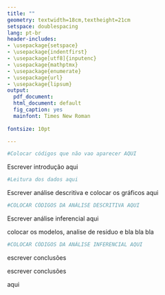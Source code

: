 ```yaml
---
title: ""
geometry: textwidth=18cm,textheight=21cm
setspace: doublespacing
lang: pt-br
header-includes:
- \usepackage{setspace}
- \usepackage{indentfirst}
- \usepackage[utf8]{inputenc}
- \usepackage{mathptmx}
- \usepackage{enumerate}
- \usepackage{url} 
- \usepackage{lipsum}
output:
  pdf_document:
  html_document: default
  fig_caption: yes
  mainfont: Times New Roman
  
fontsize: 10pt

---
```


\begin{titlepage}
\begin{center}
\thispagestyle{empty}
\begin{figure}[!htb]
\begin{center}
\begin{minipage}[b]{0.5\linewidth}
\begin{center}
\includegraphics[width=100pt,height=150pt]{logo/logoimeccunicamp.png}
\end{center}
\end{minipage}
\begin{minipage}[b]{0.7\linewidth}
\begin{center}
\vspace*{1cm}
 {\large \bf Universidade Estadual de Campinas\\[5pt]
Instituto de Matemática, Estatística e Computação Cientifica\\[3pt]
Departamento de Estatística}
\end{center}
\end{minipage}
\end{center}
\end{figure}
\vspace*{\stretch{1}}
\begin{center}
\vspace*{5cm}
{\huge \bf Relatório - Parte II \\[7pt]
Trabalho Final de ME613}
\end{center}
\vspace*{\stretch{1}}
\begin{center}
\vspace*{4cm}
{\Large \bf Eliane Ramos de Siqueira  RA:155233 \\
Guilherme Pazian  RA:160323 \\
Henrique Capatto  RA:146406 \\
Murilo Salgado Razoli  RA:150987 \break
}\\[3pt]
{\large \bf Professor: Caio Lucidius Naberezny Azevedo}\\[5pt]
\end{center}
\vspace*{\stretch{1}}
\centerline{\bf Campinas-SP, 08 de Dezembro de 2016}
\vspace*{\stretch{1}}
\end{center}
\end{titlepage}

\onehalfspacing
\newpage

```r
#Colocar códigos que não vao aparecer AQUI
```


\begin{enumerate}
\item Introdução
\end{enumerate}
\vspace{0.3cm}
\setlength{\parindent}{3em}
  Escrever introdução aqui

\vspace{1.5cm}

```r
#Leitura dos dados aqui
```

\begin{enumerate}
\setcounter{enumi}{1}
\item Análise descritiva
\end{enumerate}
\vspace{0.3cm}

Escrever análise descritiva e colocar os gráficos aqui
```r
#COLOCAR CÓDIGOS DA ANÁLISE DESCRITIVA AQUI
```

\vspace{0.5cm}
\begin{enumerate}
\setcounter{enumi}{2}
\item Análise Inferencial
\end{enumerate}
\vspace{0.3cm}
  Escrever análise inferencial aqui
  
  colocar os modelos, analise de residuo e bla bla bla
  
  
```r
#COLOCAR CÓDIGOS DA ANÁLISE INFERENCIAL AQUI
```

\vspace{0.5cm}
\begin{enumerate}
\setcounter{enumi}{3}
\item Conclusões
\end{enumerate}
\vspace{0.3cm}

escrever conclusões<p>
escrever conclusões<p>
aqui

\vspace{0.5cm}


\begin{enumerate}
\setcounter{enumi}{4}
\item Referências Bibliográficas
\end{enumerate}

\vspace{0.3cm}
\begin{itemize}
  \item Azevedo, C. L. N (2016). Notas de aula sobre planejamento e análise de experimentos,\url{http://www.ime.unicamp.br/~cnaber/Material_ME613_2S_20
16.htm}
  \item Faraway, J. J. (2014). Linear Models with R, Second Edition,Chapman e Hall/CRC Texts in Statistical Science
  \item Draper, N. R. and Smith, H. (1998). Applied regression analysis, third edition. New York, NY: John Wiley e Sons.
  \item Paula, G. A. (2013). Modelos de regressão com apoio computacional, versão pré-eliminar \url{ https://www.ime.usp.br/~giapaula/texto_2013.pdf}
  
\end{itemize}

\vspace{0.5cm}

\begin{enumerate}
\setcounter{enumi}{5}
\item Apêndice
\end{enumerate}
\vspace{0.3cm}


